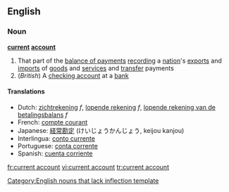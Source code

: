 ==English==
===Noun===
'''[[current]] [[account]]'''

#That part of the [[balance of payments]] [[recording]] a [[nation]]'s [[export]]s and [[import]]s of [[goods]] and [[service]]s and [[transfer]] payments
#(''British'') A [[checking account]] at a [[bank]]

====Translations====
*Dutch: [[zichtrekening]] ''f'', [[lopende rekening]] ''f'', [[lopende rekening van de betalingsbalans]] ''f''
*French: [[compte courant]] 
*Japanese: [[経常勘定]] (けいじょうかんじょう, keijou kanjou)
*Interlingua: [[conto currente]]
*Portuguese: [[conta corrente]]
*Spanish: [[cuenta corriente]]

[[Category:English nouns that lack inflection template]]

[[fr:current account]]
[[vi:current account]]
[[tr:current account]]